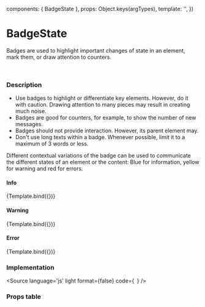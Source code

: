 

<Meta 
  title="Components/BadgeState" 
  component={BadgeState}
/>

  components: { BadgeState },
  props:      Object.keys(argTypes),
  template:   '<BadgeState v-bind="$props" />',
})


# BadgeState
Badges are used to highlight important changes of state in an element, mark them, or draw attention to counters.

<br/>

### Description

- Use badges to highlight or differentiate key elements. However, do it with caution. Drawing attention to many pieces may result in creating much noise.
- Badges are good for counters, for example, to show the number of new messages.
- Badges should not provide interaction. However, its parent element may.
- Don't use long texts within a badge. Whenever possible, limit it to a maximum of 3 words or less. 


Different contextual variations of the badge can be used to communicate the different states of an element or the content: Blue for information, yellow for warning and red for errors.

#### Info
<Canvas>
  <Story
    name="Info"
    args={{
      label: 'Hello world',
      color: 'bg-info'
    }}>
    {Template.bind({})}
  </Story>
  
</Canvas>

#### Warning
<Canvas>
  <Story
    name="Warning"
    args={{
      label: 'Hello World',
      color: 'bg-warning'
    }}>
    {Template.bind({})}
  </Story>
</Canvas>

#### Error

<Canvas>
  <Story
    name="Error"
    args={{
      label: 'Hello World',
      color: 'bg-error'
    }}>
    {Template.bind({})}
  </Story>
</Canvas>

### Implementation

<Source
  language='js'
  light
  format={false}
  code={`
  `}
/>

### Props table

<ArgsTable of={BadgeState} />